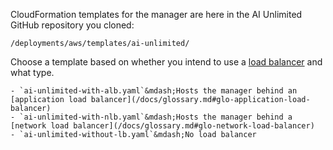 CloudFormation templates for the manager are here in the AI Unlimited GitHub repository you cloned:

`/deployments/aws/templates/ai-unlimited/`

Choose a template based on whether you intend to use a [load balancer](/docs/glossary.md#glo-load-balancer) and what type.

    - `ai-unlimited-with-alb.yaml`&mdash;Hosts the manager behind an [application load balancer](/docs/glossary.md#glo-application-load-balancer)
    - `ai-unlimited-with-nlb.yaml`&mdash;Hosts the manager behind a [network load balancer](/docs/glossary.md#glo-network-load-balancer)
    - `ai-unlimited-without-lb.yaml`&mdash;No load balancer

